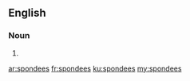==English==

===Noun===
{{head|en|noun plural form}}

# {{plural of|spondee|lang=en}}

[[ar:spondees]]
[[fr:spondees]]
[[ku:spondees]]
[[my:spondees]]
